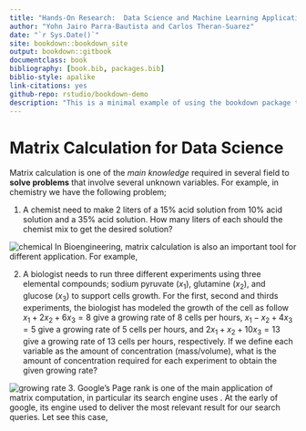 ```yaml
--- 
title: "Hands-On Research:  Data Science and Machine Learning Applications for Images and Behavior Analysis "
author: "Yohn Jairo Parra-Bautista and Carlos Theran-Suarez"
date: "`r Sys.Date()`"
site: bookdown::bookdown_site
output: bookdown::gitbook
documentclass: book
bibliography: [book.bib, packages.bib]
biblio-style: apalike
link-citations: yes
github-repo: rstudio/bookdown-demo
description: "This is a minimal example of using the bookdown package to write a book. The output format for this example is bookdown::gitbook."
---
```


# Matrix Calculation for Data Science

Matrix calculation is one of the _main knowledge_ required in several field to **solve problems** that involve several unknown variables. For example, in chemistry we have the following problem;

1. A chemist need to make 2 liters of a $15\%$ acid solution from $10\%$ acid solution and a $35\%$ acid solution. How many liters of each should the chemist mix to get the desired solution?

![chemical](chemical.png)
In Bioengineering, matrix calculation is also an important tool for different application. For example, 

2. A biologist needs to run three different experiments using three elemental compounds; sodium pyruvate ($x_1$), glutamine ($x_2$), and glucose ($x_3$) to support cells growth. For the first, second and thirds experiments, the biologist has modeled the growth of the cell as follow $x_1+2x_2+6x_3=8$ give a growing rate of 8 cells per hours, $x_1-x_2+4x_3=5$ give a growing rate of 5 cells per hours, and $2x_1+x_2+10x_3=13$ give a growing rate of 13 cells per hours, respectively. If we define each variable as the amount of concentration (mass/volume), what is the amount of concentration required for each experiment to obtain the given growing rate?

![growing rate](growing rate.png)
3. Google's Page rank is one of the main application of matrix computation, in particular its search engine uses \textbf{eigenvalues and eigenvectors}. At the early of google, its engine used to deliver the most relevant result for our search queries. Let see this case, 


